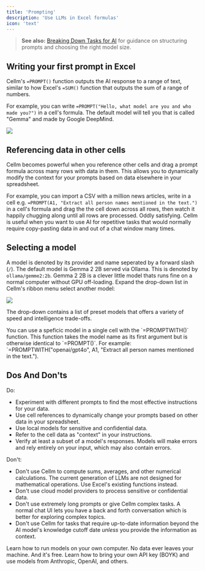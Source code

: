 ```yaml
---
title: 'Prompting'
description: 'Use LLMs in Excel formulas'
icon: 'text'
---
```


> **See also:** [Breaking Down Tasks for AI](/get-started/breaking-down-tasks.mdx) for guidance on structuring prompts and choosing the right model size.

## Writing your first prompt in Excel
Cellm's `=PROMPT()` function outputs the AI response to a range of text, similar to how Excel's `=SUM()` function that outputs the sum of a range of numbers.  

For example, you can write `=PROMPT("Hello, what model are you and who made you?")` in a cell's formula. The default model will tell you that is called "Gemma" and made by Google DeepMind.

<Frame>
  <img src="https://assets.getcellm.com/docs/images/usage/first-prompt.png" />
</Frame>

## Referencing data in other cells

Cellm becomes powerful when you reference other cells and drag a prompt formula across many rows with data in them. This allows you to dynamically modify the context for your prompts based on data elsewhere in your spreadsheet.

For example, you can import a CSV with a million news articles, write in a cell e.g. `=PROMPT(A1, "Extract all person names mentioned in the text.")` in a cell's formula and drag the the cell down across all rows, then watch it happily chugging along until all rows are processed. Oddly satisfying. Cellm is useful when you want to use AI for repetitive tasks that would normally require copy-pasting data in and out of a chat window many times.


## Selecting a model
A model is denoted by its provider and name seperated by a forward slash (`/`). The default model is Gemma 2 2B served via Ollama. This is denoted by `ollama/gemme2:2b`. Gemma 2 2B is a clever little model thats runs fine on a normal computer without GPU off-loading. Expand the drop-down list in Cellm's ribbon menu select another model: 

<Frame caption="Select a model via the drop-down list.">
	<img src="https://assets.getcellm.com/docs/images/usage/select-model.png" />
</Frame>

The drop-down contains a list of preset models that offers a variety of speed and intelligence trade-offs.

<Tip>
You can use a speficic model in a single cell with the `=PROMPTWITH()` function. This function takes the model name as its first argument but is otherwise identical to `=PROMPT()`. For example: `=PROMPTWITH("openai/gpt4o", A1, "Extract all person names mentioned in the text.").
</Tip>

## Dos And Don'ts
Do:

- Experiment with different prompts to find the most effective instructions for your data.
- Use cell references to dynamically change your prompts based on other data in your spreadsheet.
- Use local models for sensitive and confidential data.
- Refer to the cell data as "context" in your instructions.
- Verify at least a subset of a model's responses. Models will make errors and rely entirely on your input, which may also contain errors.

Don't:

- Don't use Cellm to compute sums, averages, and other numerical calculations. The current generation of LLMs are not designed for mathematical operations. Use Excel's existing functions instead.
- Don't use cloud model providers to process sensitive or confidential data.
- Don't use extremely long prompts or give Cellm complex tasks. A normal chat UI lets you have a back and forth conversation which is better for exploring complex topics.
- Don't use Cellm for tasks that require up-to-date information beyond the AI model's knowledge cutoff date _unless_ you provide the information as context.

<CardGroup cols={2}>
  <Card
    title="Local Models"
    icon="server"
    href="/models/local-models">
    Learn how to run models on your own computer. No data ever leaves your machine. And it's free.
  </Card>
  <Card
    title="Hosted Models"
    icon="network-wired"
    href="/models/hosted-models">
    Learn how to bring your own API key (BOYK) and use models from Anthropic, OpenAI, and others. 
  </Card>
</CardGroup>
